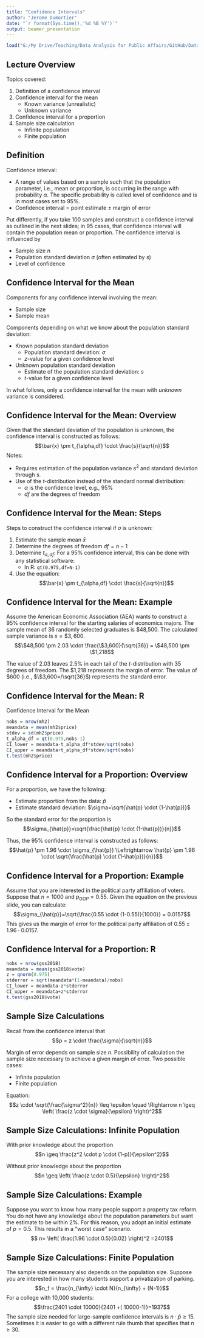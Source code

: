 ```yaml
---
title: "Confidence Intervals"
author: "Jerome Dumortier"
date: "`r format(Sys.time(),'%d %B %Y')`"
output: beamer_presentation
---
```


```r
load("G:/My Drive/Teaching/Data Analysis for Public Affairs/GitHub/DataAnalysisPAData.RData")
```

## Lecture Overview
Topics covered:

1. Definition of a confidence interval
2. Confidence interval for the mean
    - Known variance (unrealistic)
    - Unknown variance
3. Confidence interval for a proportion
4. Sample size calculation
    - Infinite population
    - Finite population

## Definition
Confidence interval:

- A range of values based on a sample such that the population parameter, i.e., mean or proportion, is occurring in the range with probability $\alpha$. The specific probability is called level of confidence and is in most cases set to 95%.
- Confidence interval = point estimate $\pm$ margin of error

Put differently, if you take 100 samples and construct a confidence interval as outlined in the next slides; in 95 cases, that confidence interval will contain the population mean or proportion. The confidence interval is influenced by

- Sample size $n$
- Population standard deviation $\sigma$ (often estimated by $s$)
- Level of confidence

## Confidence Interval for the Mean
Components for any confidence interval involving the mean:

- Sample size
- Sample mean

Components depending on what we know about the population standard deviation:

- Known population standard deviation
    - Population standard deviation: $\sigma$
    - $z$-value for a given confidence level
- Unknown population standard deviation
    - Estimate of the population standard deviation: $s$
    - *t*-value for a given confidence level

In what follows, only a confidence interval for the mean with *unknown* variance is considered.

## Confidence Interval for the Mean: Overview
Given that the standard deviation of the population is unknown, the confidence interval is constructed as follows:
$$\bar{x} \pm t_{\alpha,df} \cdot \frac{s}{\sqrt{n}}$$
Notes:

- Requires estimation of the population variance $s^2$ and standard deviation through $s$.
- Use of the *t*-distribution instead of the standard normal distribution:
    - $\alpha$ is the confidence level, e.g., 95%
    - $df$ are the degrees of freedom

## Confidence Interval for the Mean: Steps
Steps to construct the confidence interval if $\sigma$ is unknown:

1. Estimate the sample mean $\bar{x}$
2. Determine the degrees of freedom $df=n-1$
3. Determine $t_{\alpha,df}$: For a 95% confidence interval, this can be done with any statistical software:
    - In R: `qt(0.975,df=N-1)`
4. Use the equation:
    $$\bar{x} \pm t_{\alpha,df} \cdot \frac{s}{\sqrt{n}}$$

## Confidence Interval for the Mean: Example
Assume the American Economic Association (AEA) wants to construct a 95% confidence interval for the starting salaries of economics majors. The sample mean of 36 randomly selected graduates is \$48,500. The calculated sample variance is $s=\$3,600$.
$$\$48,500 \pm 2.03 \cdot \frac{\$3,600}{\sqrt{36}} = \$48,500 \pm \$1,218$$

The value of 2.03 leaves 2.5% in each tail of the *t*-distribution with 35 degrees of freedom. The \$1,218 represents the margin of error. The value of \$600 (i.e., $\$3,600=/\sqrt{36}$) represents the standard error.

## Confidence Interval for the Mean: R
Confidence Interval for the Mean

```r
nobs = nrow(mh2)
meandata = mean(mh2$price)
stdev = sd(mh2$price)
t_alpha_df = qt(0.975,nobs-1)
CI_lower = meandata-t_alpha_df*stdev/sqrt(nobs)
CI_upper = meandata+t_alpha_df*stdev/sqrt(nobs)
t.test(mh2$price)
```

## Confidence Interval for a Proportion: Overview
For a proportion, we have the following:

- Estimate proportion from the data: $\hat{p}$
- Estimate standard deviation: $\sigma=\sqrt{\hat{p} \cdot (1-\hat{p})}$

So the standard error for the proportion is
$$\sigma_{\hat{p}}=\sqrt{\frac{\hat{p} \cdot (1-\hat{p})}{n}}$$

Thus, the 95% confidence interval is constructed as follows:
$$\hat{p} \pm 1.96 \cdot \sigma_{\hat{p}}  \Leftrightarrow \hat{p} \pm 1.96 \cdot \sqrt{\frac{\hat{p} \cdot (1-\hat{p})}{n}}$$

## Confidence Interval for a Proportion: Example
Assume that you are interested in the political party affiliation of voters. Suppose that $n=1000$ and $p_{GOP}= 0.55$. Given the equation on the previous slide, you can calculate: 
$$\sigma_{\hat{p}}=\sqrt{\frac{0.55 \cdot (1-0.55)}{1000}} = 0.0157$$
This gives us the margin of error for the political party affiliation of $0.55 \pm 1.96 \cdot 0.0157$.

## Confidence Interval for a Proportion: R
```r
nobs = nrow(gss2018)
meandata = mean(gss2018$vote)
z = qnorm(0.975)
stderror = sqrt(meandata*(1-meandata)/nobs)
CI_lower = meandata-z*stderror
CI_upper = meandata+z*stderror
t.test(gss2018$vote)
```

## Sample Size Calculations
Recall from the confidence interval that
$$p = z \cdot \frac{\sigma}{\sqrt{n}}$$

Margin of error depends on sample size $n$. Possibility of calculation the sample size necessary to achieve a given margin of error. Two possible cases:

- Infinite population
- Finite population

Equation:
$$z \cdot \sqrt{\frac{\sigma^2}{n}} \leq \epsilon \quad \Rightarrow n \geq \left( \frac{z \cdot \sigma}{\epsilon} \right)^2$$

## Sample Size Calculations: Infinite Population
With prior knowledge about the proportion
$$n \geq \frac{z^2 \cdot p \cdot (1-p)}{\epsilon^2}$$

Without prior knowledge about the proportion
$$n \geq \left( \frac{z \cdot 0.5}{\epsilon} \right)^2$$

## Sample Size Calculations: Example
Suppose you want to know how many people support a property tax reform. You do not have any knowledge about the population parameters but want the estimate to be within 2%. For this reason, you adopt an initial estimate of $p=0.5$. This results in a "worst case" scenario.
$$ n= \left( \frac{1.96 \cdot 0.5}{0.02} \right)^2 =2401$$

## Sample Size Calculations: Finite Population
The sample size necessary also depends on the population size. Suppose you are interested in how many students support a privatization of parking.
$$n_f = \frac{n_{\infty} \cdot N}{n_{\infty} + (N-1)}$$
For a college with 10,000 students:
$$\frac{2401 \cdot 10000}{2401 +( 10000-1)}=1937$$
The sample size needed for large-sample confidence intervals is $n \cdot \hat{p} \geq 15$. Sometimes it is easier to go with a different rule thumb that specifies that $n \geq 30$.